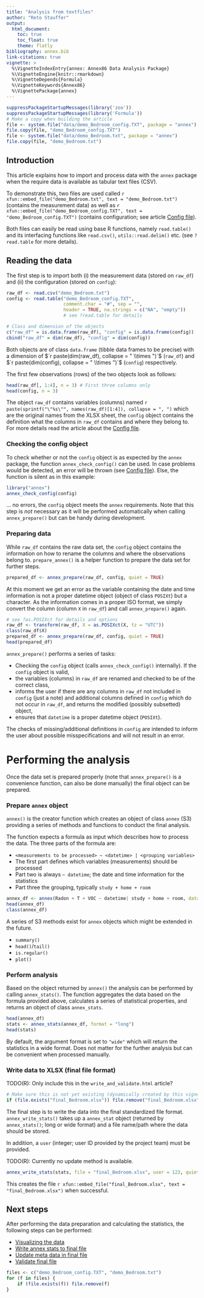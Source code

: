 ```yaml
---
title: "Analysis from textfiles"
author: "Reto Stauffer"
output:
  html_document:
    toc: true
    toc_float: true
    theme: flatly
bibliography: annex.bib
link-citations: true
vignette: >
  %\VignetteIndexEntry{annex: Annex86 Data Analysis Package}
  %\VignetteEngine{knitr::rmarkdown}
  %\VignetteDepends{Formula}
  %\VignetteKeywords{Annex86}
  %\VignettePackage{annex}
---
```


```r
suppressPackageStartupMessages(library('zoo'))
suppressPackageStartupMessages(library('Formula'))
# Make a copy when building the article
file <- system.file("data/demo_Bedroom_config.TXT", package = "annex")
file.copy(file, "demo_Bedroom_config.TXT")
file <- system.file("data/demo_Bedroom.txt", package = "annex")
file.copy(file, "demo_Bedroom.txt")
```

## Introduction

This article explains how to import and process data with the `annex` package
when the require data is available as tabular text files (CSV).

To demonstrate this, two files are used called
`r xfun::embed_file("demo_Bedroom.txt", text = "demo_Bedroom.txt")`
(contains the measurement data) as well as
`r xfun::embed_file("demo_Bedroom_config.TXT", text = "demo_Bedroom_config.TXT")`
(contains configuration; see article [Config file](configfile.html)).


Both files can easily be read using base R functions, namely `read.table()` and its
interfacing functions like `read.csv()`, `utils::read.delim()` etc.
(see `?read.table` for more details).

## Reading the data

The first step is to import both (i) the measurement data (stored on `raw_df`)
and (ii) the configuration (stored on `config`):

```r
raw_df <- read.csv("demo_Bedroom.txt")
config <- read.table("demo_Bedroom_config.TXT",
                     comment.char = "#", sep = "",
                     header = TRUE, na.strings = c("NA", "empty"))
                     # see ?read.table for details

# Class and dimension of the objects
c("raw_df" = is.data.frame(raw_df), "config" = is.data.frame(config))
cbind("raw_df" = dim(raw_df), "config" = dim(config))
```

Both objects are of class `data.frame` (tibble data frames to be precise)
with a dimension of $`r paste(dim(raw_df), collapse = " \\times ")`$ (`raw_df`)
and  $`r paste(dim(config), collapse = " \\times ")`$  (`config`) respectively.

The first few observations (rows) of the two objects look as follows:

```r
head(raw_df[, 1:4], n = 3) # First three columns only
head(config, n = 3)
```

The object `raw_df` contains variables (columns) named
`r paste(sprintf("\"%s\"", names(raw_df)[1:4]), collapse = ", ")` which
are the original names from the XLSX sheet, the `config` object contains
the definition what the columns in `raw_df` contains and where they belong to.
For more details read the article about the [Config file](configfile.html).

### Checking the config object

To check whether or not the `config` object is as expected by the `annex` package,
the function `annex_check_config()` can be used. In case problems would
be detected, an error will be thrown (see [Config file](configfile.html)).
Else, the function is silent as in this example:

```r
library("annex")
annex_check_config(config)
```

... no errors, the `config` object meets the `annex` requirements. Note that
this step is _not_ necessary as it will be performed automatically when
calling `annex_prepare()` but can be handy during development.


### Preparing data

While `raw_df` contains the raw data set, the `config` object
contains the information on how to rename the columns and where the
observations belong to. `prepare_annex()` is a helper function
to prepare the data set for further steps.

```r
prepared_df <- annex_prepare(raw_df, config, quiet = TRUE)
```

At this moment we get an error as the variable containing the date and time
information is not a proper datetime object (object of class `POSIXt`) but
a character. As the information comes in a proper ISO format, we simply
convert the column (column `X` in `raw_df`) and call `annex_prepare()` again.

```r
# see ?as.POSIXct for details and options
raw_df <- transform(raw_df, X = as.POSIXct(X, tz = "UTC"))
class(raw_df$X)
prepared_df <- annex_prepare(raw_df, config, quiet = TRUE)
head(prepared_df)
```

`annex_prepare()` performs a series of tasks:

* Checking the `config` object (calls `annex_check_config()` internally).
  If the `config` object is valid,
* the variables (columns) in `raw_df` are renamed and checked to be of the
  correct class,
* informs the user if there are any columns in `raw_df` not included in
  `config` (just a note) and additional columns defined in `config` which
  do not occur in `raw_df`, and returns the modified (possibly subsetted) object,
* ensures that `datetime` is a proper datetime object (`POSIXt`).

The checks of missing/additional definitions in `config` are intended to inform
the user about possible misspecifications and will not result in an error.


# Performing the analysis

Once the data set is prepared properly (note that `annex_prepare()`
is a convenience function, can also be done manually) the final object
can be prepared.

### Prepare `annex` object

`annex()` is the creator function which creates an object of class
`annex` (S3) providing a series of methods and functions to conduct the
final analysis.

The function expects a formula as input which describes how to process
the data. The three parts of the formula are:

* `<measurements to be processed> ~ <datetime> | <grouping variables>`
* The first part defines which variables (measurements) should be processed
* Part two is always `~ datetime`; the date and time information for the statistics
* Part three the grouping, typically `study + home + room`

```r
annex_df <- annex(Radon + T + VOC ~ datetime| study + home + room, data = prepared_df)
head(annex_df)
class(annex_df)
```

A series of S3 methods exist for `annex` objects which might be extended
in the future.

* `summary()`
* `head()`/`tail()`
* `is.regular()`
* `plot()`

### Perform analysis

Based on the object returned by `annex()` the analysis
can be performed by calling `annex_stats()`. The function
aggregates the data based on the formula provided above,
calculates a series of statistical properties, and returns
an object of class `annex_stats`.

```r
head(annex_df)
stats <- annex_stats(annex_df, format = "long")
head(stats)
```

By default, the argument format is set to `"wide"` which will return the
statistics in a wide format. Does not matter for the further analysis but
can be convenient when processed manually.


### Write data to XLSX (final file format)

TODO(R): Only include this in the `write_and_validate.html` article?

```r
# Make sure this is not yet existing (dynamically created by this vignette)
if (file.exists("final_Bedroom.xlsx")) file.remove("final_Bedroom.xlsx")
```

The final step is to write the data into the final standardized file format.
`annex_write_stats()` takes up a `annex_stat` object (returned by
`annex_stats()`; long or wide format) and a file name/path where the
data should be stored. 

In addition, a `user` (integer; user ID provided by the project team) must
be provided.

TODO(R): Currently no update method is available.


```r
annex_write_stats(stats, file = "final_Bedroom.xlsx", user = 123, quiet = TRUE)
```

This creates the file `r xfun::embed_file("final_Bedroom.xlsx", text = "final_Bedroom.xlsx")`
when successful.

## Next steps

After performing the data preparation and calculating the statistics,
the following steps can be performed:

* [Visualizing the data](visualization.html)
* [Write annex stats to final file](write_and_validate.html#write)
* [Update meta data in final file](write_and_validate.html#meta)
* [Validate final file](write_and_validate.html#validate)



```r
files <- c("demo_Bedroom_config.TXT", "demo_Bedroom.txt")
for (f in files) {
    if (file.exists(f)) file.remove(f)
}
```






